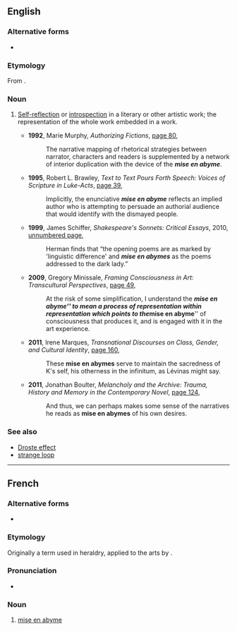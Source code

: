 ==English==

===Alternative forms===
* {{l|en|mise-en-abyme}}

===Etymology===
From {{bor|en|fr|mise en abyme|lit=placement into abyss}}.

===Noun===
{{en-noun|-|s|mises en abyme}}

# {{lb|en|literary theory}} [[self-reflection|Self-reflection]] or [[introspection]] in a literary or other artistic work; the representation of the whole work embedded in a work.
#* '''1992''', Marie Murphy, ''Authorizing Fictions'', [http://books.google.com.au/books?id=Y4vYfzMKgE4C&pg=PA80&dq=%22mise+en+abyme%22&hl=en&sa=X&ei=_ZPwUqzlCojekAWVsICgDw&redir_esc=y#v=onepage&q=%22mise%20en%20abyme%22&f=false page 80],
#*: The narrative mapping of rhetorical strategies between narrator, characters and readers is supplemented by a network of interior duplication with the device of the '''''mise en abyme'''''.
#* '''1995''', Robert L. Brawley, ''Text to Text Pours Forth Speech: Voices of Scripture in Luke-Acts'', [http://books.google.com.au/books?id=uHuH2DSCAzsC&pg=PA39&dq=%22mise+en+abyme%22&hl=en&sa=X&ei=_ZPwUqzlCojekAWVsICgDw&redir_esc=y#v=onepage&q=%22mise%20en%20abyme%22&f=false page 39],
#*: Implicitly, the enunciative '''''mise en abyme''''' reflects an implied author who is attempting to persuade an authorial audience that would identify with the dismayed people.
#* '''1999''', James Schiffer, ''Shakespeare's Sonnets: Critical Essays'', 2010, [http://books.google.com.au/books?id=LvqUghv9KTcC&pg=PT62&dq=%22mise+en+abymes%22&hl=en&sa=X&ei=hJzwUq-QE4aIkAXh84C4AQ&redir_esc=y#v=onepage&q=%22mise%20en%20abymes%22&f=false unnumbered page],
#*: Herman finds that “the opening poems are as marked by 'linguistic difference' and '''''mise en abymes''''' as the poems addressed to the dark lady.”
#* '''2009''', Gregory Minissale, ''Framing Consciousness in Art: Transcultural Perspectives'', [http://books.google.com.au/books?id=6zy_wNN0St8C&pg=PA49&dq=%22mise+en+abyme%22&hl=en&sa=X&ei=_ZPwUqzlCojekAWVsICgDw&redir_esc=y#v=onepage&q=%22mise%20en%20abyme%22&f=false page 49],
#*: At the risk of some simplification, I understand the '''''mise en abyme''''' to mean a process of representation within representation which points to the '''''mise en abyme''''' of consciousness that produces it, and is engaged with it in the art experience.
#* '''2011''', Irene Marques, ''Transnational Discourses on Class, Gender, and Cultural Identity'', [http://books.google.com.au/books?id=Uxx1yFBHHk4C&pg=PA160&dq=%22mise+en+abymes%22&hl=en&sa=X&ei=hJzwUq-QE4aIkAXh84C4AQ&redir_esc=y#v=onepage&q=%22mise%20en%20abymes%22&f=false page 160],
#*: These '''mise en abymes''' serve to maintain the sacredness of K's self, his otherness in the infinitum, as Lévinas might say.
#* '''2011''', Jonathan Boulter, ''Melancholy and the Archive: Trauma, History and Memory in the Contemporary Novel'', [http://books.google.com.au/books?id=MwBsGh-OutEC&pg=PA124&dq=%22mise+en+abymes%22&hl=en&sa=X&ei=hJzwUq-QE4aIkAXh84C4AQ&redir_esc=y#v=onepage&q=%22mise%20en%20abymes%22&f=false page 124],
#*: And thus, we can perhaps makes some sense of the narratives he reads as '''mise en abymes''' of his own desires.

===See also===
* [[Droste effect]]
* [[strange loop]]

----

==French==

===Alternative forms===
* {{alter|fr|mise en abîme}}

===Etymology===
Originally a term used in heraldry, applied to the arts by {{w|André Gide}}.

===Pronunciation===
* {{fr-IPA|mise‿en‿abyme}}

===Noun===
{{fr-noun|head=[[mis|mise]] [[en]] [[abyme]]|f|mises en abyme}}

# [[#English|mise en abyme]]
